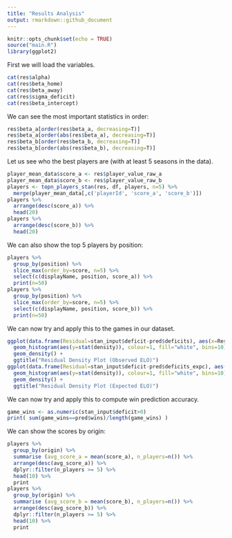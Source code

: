 ```yaml
---
title: "Results Analysis"
output: rmarkdown::github_document
---
```


```r
knitr::opts_chunk$set(echo = TRUE)
source("main.R")
library(ggplot2)
```

First we will load the variables.
```r
cat(res$alpha)
cat(res$beta_home)
cat(res$beta_away)
cat(res$sigma_deficit)
cat(res$beta_intercept)
```

We can see the most important statistics in order:
```r
res$beta_a[order(res$beta_a, decreasing=T)]
res$beta_a[order(abs(res$beta_a), decreasing=T)]
res$beta_b[order(res$beta_b, decreasing=T)]
res$beta_b[order(abs(res$beta_b), decreasing=T)]
```

Let us see who the best players are (with at least 5 seasons in the data).
```r
player_mean_data$score_a <- res$player_value_raw_a
player_mean_data$score_b <- res$player_value_raw_b
players <- topn_players_stan(res, df, players, n=5) %>%
  merge(player_mean_data[,c('playerId', 'score_a', 'score_b')])
players %>%
  arrange(desc(score_a)) %>%
  head(20)
players %>%
  arrange(desc(score_b)) %>%
  head(20)
```

We can also show the top 5 players by position:
```r
players %>%
  group_by(position) %>%
  slice_max(order_by=score, n=5) %>%
  select(c(displayName, position, score_a)) %>%
  print(n=50)
players %>%
  group_by(position) %>%
  slice_max(order_by=score, n=5) %>%
  select(c(displayName, position, score_b)) %>%
  print(n=50)
```

We can now try and apply this to the games in our dataset.
```r
ggplot(data.frame(Residual=stan_input$deficit-pred$deficits), aes(x=Residual)) +
  geom_histogram(aes(y=stat(density)), colour=1, fill="white", bins=10) +
  geom_density() +
  ggtitle("Residual Density Plot (Observed ELO)")
ggplot(data.frame(Residual=stan_input$deficit-pred$deficits_expc), aes(x=Residual)) +
  geom_histogram(aes(y=stat(density)), colour=1, fill="white", bins=10) +
  geom_density() +
  ggtitle("Residual Density Plot (Expected ELO)")
```

We can now try and apply this to compute win prediction accuracy.
```r
game_wins <- as.numeric(stan_input$deficit>0)
print( sum(game_wins==pred$wins)/length(game_wins) )
```

We can show the scores by origin:
```r
players %>%
  group_by(origin) %>%
  summarise (avg_score_a = mean(score_a), n_players=n()) %>%
  arrange(desc(avg_score_a)) %>%
  dplyr::filter(n_players >= 5) %>%
  head(10) %>%
  print
players %>%
  group_by(origin) %>%
  summarise (avg_score_b = mean(score_b), n_players=n()) %>%
  arrange(desc(avg_score_b)) %>%
  dplyr::filter(n_players >= 5) %>%
  head(10) %>%
  print
```

